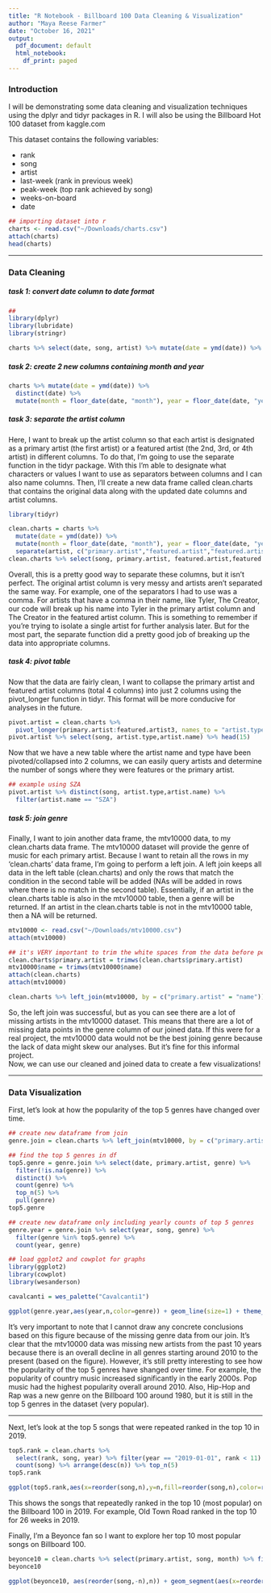 ```yaml
---
title: "R Notebook - Billboard 100 Data Cleaning & Visualization"
author: "Maya Reese Farmer"
date: "October 16, 2021"
output:
  pdf_document: default
  html_notebook: 
    df_print: paged
---
```


### Introduction  

I will be demonstrating some data cleaning and visualization techniques using the dplyr and tidyr packages in R. I will also be using the Billboard Hot 100 dataset from kaggle.com

This dataset contains the following variables:  

 - rank  
 - song 
 - artist
 - last-week (rank in previous week)   
 - peak-week (top rank achieved by song)
 - weeks-on-board
 - date

```r
## importing dataset into r
charts <- read.csv("~/Downloads/charts.csv")
attach(charts)
head(charts)
```

---



### Data Cleaning 

##### task 1: convert date column to date format
```r
## 
library(dplyr)
library(lubridate)
library(stringr)

charts %>% select(date, song, artist) %>% mutate(date = ymd(date)) %>% head(10)
```
  

##### task 2: create 2 new columns containing month and year
```r
charts %>% mutate(date = ymd(date)) %>%
  distinct(date) %>%
  mutate(month = floor_date(date, "month"), year = floor_date(date, "year")) %>% head(10)
```
  


##### task 3: separate the artist column  

Here, I want to break up the artist column so that each artist is designated as a primary artist (the first artist) or a featured artist (the 2nd, 3rd, or 4th artist) in different columns. To do that, I'm going to use the separate function in the tidyr package. With this I'm able to designate what characters or values I want to use as separators between columns and I can also name columns. Then, I'll create a new data frame called clean.charts that contains the original data along with the updated date columns and artist columns.
```r
library(tidyr)

clean.charts = charts %>%
  mutate(date = ymd(date)) %>%
  mutate(month = floor_date(date, "month"), year = floor_date(date, "year")) %>%
  separate(artist, c("primary.artist","featured.artist","featured.artist2","featured.artist3"), "\\sFeaturing\\s|\\s&\\s|,\\s|\\sX\\s|\\sx\\s|\\sWith\\s", remove = FALSE) 
clean.charts %>% select(song, primary.artist, featured.artist,featured.artist2,featured.artist3) %>% head(10)
```

Overall, this is a pretty good way to separate these columns, but it isn't perfect. The original artist column is very messy and artists aren't separated the same way. For example, one of the separators I had to use was a comma. For artists that have a comma in their name, like Tyler, The Creator, our code will break up his name into Tyler in the primary artist column and The Creator in the featured artist column. This is something to remember if you're trying to isolate a single artist for further analysis later. But for the most part, the separate function did a pretty good job of breaking up the data into appropriate columns.  
  
  
##### task 4: pivot table  

Now that the data are fairly clean, I want to collapse the primary artist and featured artist columns (total 4 columns) into just 2 columns using the pivot_longer function in tidyr. This format will be more conducive for analyses in the future.

```r
pivot.artist = clean.charts %>%
  pivot_longer(primary.artist:featured.artist3, names_to = "artist.type", values_to = "artist.name") 
pivot.artist %>% select(song, artist.type,artist.name) %>% head(15)
```

Now that we have a new table where the artist name and type have been pivoted/collapsed into 2 columns, we can easily query artists and determine the number of songs where they were features or the primary artist.
```r
## example using SZA
pivot.artist %>% distinct(song, artist.type,artist.name) %>% 
  filter(artist.name == "SZA")
```

##### task 5: join genre  

Finally, I want to join another data frame, the mtv10000 data, to my clean.charts data frame. The mtv10000 dataset will provide the genre of music for each primary artist. Because I want to retain all the rows in my 'clean.charts' data frame, I'm going to perform a left join. A left join keeps all data in the left table (clean.charts) and only the rows that match the condition in the second table will be added (NAs will be added in rows where there is no match in the second table). Essentially, if an artist in the clean.charts table is also in the mtv10000 table, then a genre will be returned. If an artist in the clean.charts table is not in the mtv10000 table, then a NA will be returned.

```r
mtv10000 <- read.csv("~/Downloads/mtv10000.csv")
attach(mtv10000)

## it's VERY important to trim the white spaces from the data before performing any joins
clean.charts$primary.artist = trimws(clean.charts$primary.artist)
mtv10000$name = trimws(mtv10000$name)
attach(clean.charts)
attach(mtv10000)

clean.charts %>% left_join(mtv10000, by = c("primary.artist" = "name")) %>% select(primary.artist,genre) %>% head(10)
```
 So, the left join was successful, but as you can see there are a lot of missing artists in the mtv10000 dataset. This means that there are a lot of missing data points in the genre column of our joined data. If this were for a real project, the mtv10000 data would not be the best joining genre because the lack of data might skew our analyses. But it's fine for this informal project.  
Now, we can use our cleaned and joined data to create a few visualizations!

---


### Data Visualization

First, let's look at how the popularity of the top 5 genres have changed over time.  


```r
## create new dataframe from join
genre.join = clean.charts %>% left_join(mtv10000, by = c("primary.artist" = "name"))

## find the top 5 genres in df
top5.genre = genre.join %>% select(date, primary.artist, genre) %>%
  filter(!is.na(genre)) %>%
  distinct() %>% 
  count(genre) %>%
  top_n(5) %>%
  pull(genre)
top5.genre
```
```r
## create new dataframe only including yearly counts of top 5 genres
genre.year = genre.join %>% select(year, song, genre) %>%
  filter(genre %in% top5.genre) %>%
  count(year, genre)

## load ggplot2 and cowplot for graphs
library(ggplot2)
library(cowplot)
library(wesanderson)

cavalcanti = wes_palette("Cavalcanti1")

ggplot(genre.year,aes(year,n,color=genre)) + geom_line(size=1) + theme_cowplot(12) + scale_color_manual(values = cavalcanti,name="Genre") + labs(x="Year",y="Number of Songs on Billboard 100",title = "Popularity of Top 5 Genres over Time") + theme(plot.title = element_text(size=16,face="bold",hjust = 0.5), axis.text.x = element_text(size=12), axis.title = element_text(face="bold"), axis.text.y = element_text(size = 12), legend.title = element_text(face = "bold"))
```
 It's very important to note that I cannot draw any concrete conclusions based on this figure because of the missing genre data from our join. It's clear that the mtv10000 data was missing new artists from the past 10 years because there is an overall decline in all genres starting around 2010 to the present (based on the figure). However, it's still pretty interesting to see how the popularity of the top 5 genres have shanged over time. For example, the popularity of country music increased significantly in the early 2000s. Pop music had the highest popularity overall around 2010. Also, Hip-Hop and Rap was a new genre on the Billboard 100 around 1980, but it is still in the top 5 genres in the dataset (very popular).

---


Next, let's look at the top 5 songs that were repeated ranked in the top 10 in 2019. 
```r
top5.rank = clean.charts %>%
  select(rank, song, year) %>% filter(year == "2019-01-01", rank < 11) %>% 
  count(song) %>% arrange(desc(n)) %>% top_n(5)
top5.rank

```

```r
ggplot(top5.rank,aes(x=reorder(song,n),y=n,fill=reorder(song,n),color=reorder(song,n))) + geom_bar(stat = "identity",size=1) + coord_flip() + theme_cowplot(12) + labs(x="",y="",title = "Most Popular Songs in 2019") + scale_fill_manual(values = alpha(c("#1A8693","#4D7A5C","#D4B95E","#D28F33","#B34233","#751A33"),0.7)) + scale_color_manual(values = c("#1A8693","#4D7A5C","#D4B95E","#D28F33","#B34233","#751A33")) + theme(plot.title = element_text(size=16,face = "bold",hjust = 0.5),legend.position = "none",axis.text = element_text(face = "bold", size=11)) + scale_x_discrete(labels=c("No Guidance","Senorita","Wow.","Old Town Road","Bad Guy","Sunflower (Spider-Man:\n Into The Spider-Verse"))
```

This shows the songs that repeatedly ranked in the top 10 (most popular) on the Billboard 100 in 2019. For example, Old Town Road ranked in the top 10 for 26 weeks in 2019.  



Finally, I'm a Beyonce fan so I want to explore her top 10 most popular songs on Billboard 100.
```r
beyonce10 = clean.charts %>% select(primary.artist, song, month) %>% filter(primary.artist == "Beyonce") %>% distinct() %>% count(song) %>% arrange(desc(n)) %>% head(10)
beyonce10

ggplot(beyonce10, aes(reorder(song,-n),n)) + geom_segment(aes(x=reorder(song,-n), xend=reorder(song,n), y=0, yend=n),color="grey") + geom_point(size=5,color="steelblue", fill=alpha("steelblue", 0.3), alpha=0.7, shape=21, stroke=2) + theme_cowplot(12) + labs(x="",y="Number of Times on Billboard 100", title = "Most Popular Beyonce Songs") + scale_x_discrete(labels=c("Halo", "Baby\n Boy", "Check\n On It", "Crazy\n In Love","Irreplaceble", "Love\n On Top", "Single\n Ladies", "Sweet\n Dreams", "Upgrade\n U", "Flawless")) + theme(panel.grid.major = element_blank(), panel.grid.minor = element_blank(), panel.background = element_blank(), plot.title = element_text(size=16,face="bold",hjust = 0.5), axis.ticks = element_blank(), axis.text.x = element_text(size=10), axis.text.y = element_text(size = 11),axis.line = element_blank()) + ylim(0,9)
```



